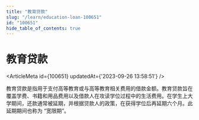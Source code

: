 ```yaml
---
title: "教育贷款"
slug: "/learn/education-loan-100651"
id: "100651"
hide_table_of_contents: true
---
```



# 教育贷款

<ArticleMeta id={100651} updatedAt={'2023-09-26 13:58:51'} />
<div className='border-solid border-b border-t-0 my-4 border-[var(--ifm-color-gray-300)]' />

教育贷款是指用于支付高等教育或与高等教育相关费用的借款金额。教育贷款旨在覆盖学费、书籍和用品费用以及借款人在攻读学位过程中的生活费用。在学生上大学期间，还款通常被延期，并根据贷款人的政策，在获得学位后再延期六个月。此延期期间也称为 “宽限期”。
